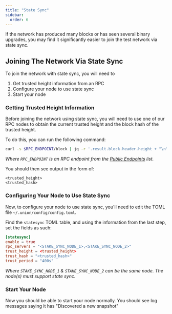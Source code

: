 ```yaml
---
title: "State Sync"
sidebar:
  order: 6
---
```


If the network has produced many blocks or has seen several binary upgrades, you may find it significantly easier to join the test network via state sync.

## Joining The Network Via State Sync

To join the network with state sync, you will need to

1. Get trusted height information from an RPC
2. Configure your node to use state sync
3. Start your node

### Getting Trusted Height Information

Before joining the network using state sync, you will need to use one of our RPC nodes to obtain the current trusted height and the block hash of the trusted height.

To do this, you can run the following command:

```sh
curl -s $RPC_ENDPOINT/block | jq -r '.result.block.header.height + "\n" + .result.block_id.hash'
```

*Where `RPC_ENDPOINT` is an RPC endpoint from the [Public Endpoints](../public-endpoints) list.*

You should then see output in the form of:

```
<trusted_height>
<trusted_hash>
```

### Configuring Your Node to Use State Sync

Now, to configure your node to use state sync, you'll need to edit the TOML file `~/.union/config/config.toml`.

Find the `statesync` TOML table, and using the information from the last step, set the fields as such:

```toml
[statesync]
enable = true
rpc_servers = "<STAKE_SYNC_NODE_1>,<STAKE_SYNC_NODE_2>"
trust_height = <trusted_height>
trust_hash = "<trusted_hash>"
trust_period = "400s"
```
*Where `STAKE_SYNC_NODE_1` & `STAKE_SYNC_NODE_2` can be the same node. The node(s) must support state sync.*

### Start Your Node

Now you should be able to start your node normally. You should see log messages saying it has "Discovered a new snapshot"

